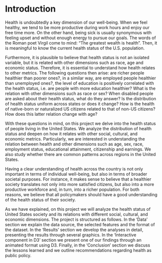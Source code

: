 # Introduction

Health is undoubtedly a key dimension of our well-being. When we feel healthy, we tend to be more productive during work hours and enjoy our free time more. On the other hand, being sick is usually synonymous with feeling upset and without enough energy to pursue our goals. The words of the Roman poet Virgil come to mind: “The greatest wealth is health”. Then, it is meaningful to know the current health status of the U.S. population. 

Furthermore, it is plausible to believe that health status is not an isolated variable, but it is related with other dimensions such as race, age and economic status. Therefore, it is essential to understand how health relates to other metrics. The following questions then arise: are richer people healthier than poorer ones?, in a similar way, are employed people healthier than unemployed ones?, the level of education is positively correlated with the health status, i.e. are people with more education healthier? What is the relation with other dimensions such as race or sex? When disabled people are asked about their health status, what do they answer? Is the distribution of health status uniform across states or does it change? How is the health of native-born or naturalized US citizens related to that of non-US citizens? How does this latter relation change with age?

With these questions in mind, on this project we delve into the health status of people living in the United States. We analyze the distribution of health status and deepen on how it relates with other social, cultural, and economic metrics. Particularly, we are interested in understanding the relation between health and other dimensions such as age, sex, race, employment status, educational attainment, citizenship and earnings. We also study whether there are common patterns across regions in the United States. 

Having a clear understanding of health across the country is not only important in terms of individual well-being, but also in terms of broader societal purposes. For instance, it makes sense to believe that a healthier society translates not only into more satisfied citizens, but also into a more productive workforce and, in turn, into a richer population. For both reasons, we believe that all policymakers should have a good understanding of the health status of their society.

As we have explained, on this project we will analyze the health status of United States society and its relations with different social, cultural, and economic dimensions. The project is structured as follows. In the 'Data' section we explain the data source, the selected features and the format of the dataset. In the 'Results' section we develop the analyses in detail, presenting the results through several graphics. In the 'Interactive component in D3' section we present one of our findings through an animated format using D3. Finally, in the 'Conclusion' section we discuss the lessons learned and we outline recommendations regarding health as public policy.
